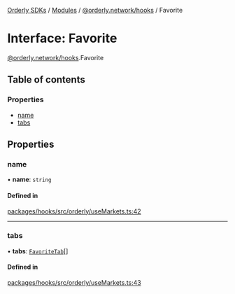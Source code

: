 [Orderly SDKs](/sdks/tech-doc/README) / [Modules](/sdks/tech-doc/modules) / [@orderly.network/hooks](/sdks/tech-doc/modules/orderly_network_hooks) / Favorite

# Interface: Favorite

[@orderly.network/hooks](/sdks/tech-doc/modules/orderly_network_hooks).Favorite

## Table of contents

### Properties

- [name](/sdks/tech-doc/interfaces/orderly_network_hooks.Favorite#name)
- [tabs](/sdks/tech-doc/interfaces/orderly_network_hooks.Favorite#tabs)

## Properties

### name

• **name**: `string`

#### Defined in

[packages/hooks/src/orderly/useMarkets.ts:42](https://github.com/OrderlyNetwork/js-sdk/blob/d47dd11/packages/hooks/src/orderly/useMarkets.ts#L42)

___

### tabs

• **tabs**: [`FavoriteTab`](orderly_network_hooks.FavoriteTab)[]

#### Defined in

[packages/hooks/src/orderly/useMarkets.ts:43](https://github.com/OrderlyNetwork/js-sdk/blob/d47dd11/packages/hooks/src/orderly/useMarkets.ts#L43)
